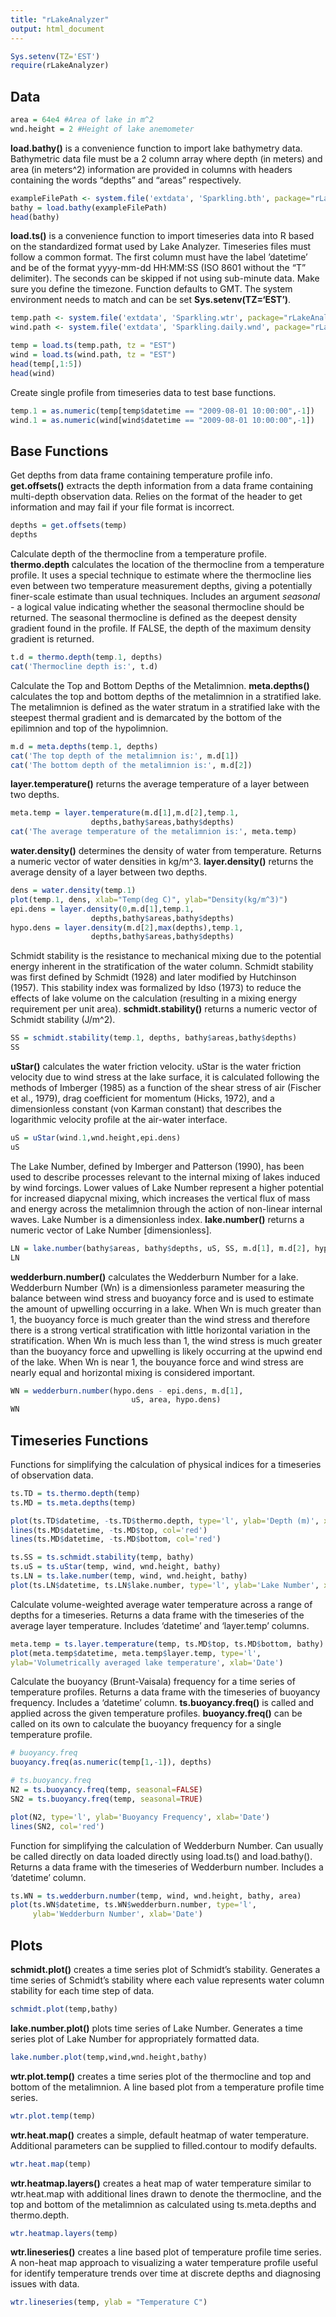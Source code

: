 ```yaml
---
title: "rLakeAnalyzer"
output: html_document
---
```


```r
Sys.setenv(TZ='EST')
require(rLakeAnalyzer)
```

Data
----

```r
area = 64e4 #Area of lake in m^2
wnd.height = 2 #Height of lake anemometer
```

**load.bathy()** is a convenience function to import lake bathymetry data. Bathymetric data file must be a 2 column array where depth (in meters) and area (in meters^2) information are provided in columns with headers containing the words "depths" and "areas" respectively.

```r
exampleFilePath <- system.file('extdata', 'Sparkling.bth', package="rLakeAnalyzer")
bathy = load.bathy(exampleFilePath)
head(bathy)
```

**load.ts()** is a convenience function to import timeseries data into R based on the standardized format used by Lake Analyzer. Timeseries files must follow a common format. The first column must have the label ’datetime’ and be of the format yyyy-mm-dd HH:MM:SS (ISO 8601 without the "T" delimiter). The seconds can be skipped if not using sub-minute data. Make sure you define the timezone. Function defaults to GMT. The system environment needs to match and can be set **Sys.setenv(TZ='EST')**.

```r
temp.path <- system.file('extdata', 'Sparkling.wtr', package="rLakeAnalyzer")
wind.path <- system.file('extdata', 'Sparkling.daily.wnd', package="rLakeAnalyzer")

temp = load.ts(temp.path, tz = "EST")
wind = load.ts(wind.path, tz = "EST")
head(temp[,1:5])
head(wind)
```

Create single profile from timeseries data to test base functions.

```r
temp.1 = as.numeric(temp[temp$datetime == "2009-08-01 10:00:00",-1])
wind.1 = as.numeric(wind[wind$datetime == "2009-08-01 10:00:00",-1])
```

Base Functions
--------------

Get depths from data frame containing temperature profile info. **get.offsets()** extracts the depth information from a data frame containing multi-depth observation data. Relies on the format of the header to get information and may fail if your file format is incorrect.

```r
depths = get.offsets(temp)
depths
```

Calculate depth of the thermocline from a temperature profile. **thermo.depth** calculates the location of the thermocline from a temperature profile. It uses a special technique to estimate where the thermocline lies even between two temperature measurement depths, giving a potentially finer-scale estimate than usual techniques. Includes an argument *seasonal* - a logical value indicating whether the seasonal thermocline should be returned. The seasonal thermocline is defined as the deepest density gradient found in the profile. If FALSE, the depth of the maximum density gradient is returned.

```r
t.d = thermo.depth(temp.1, depths)
cat('Thermocline depth is:', t.d)
```

Calculate the Top and Bottom Depths of the Metalimnion. **meta.depths()** calculates the top and bottom depths of the metalimnion in a stratified lake. The metalimnion is defined as the water stratum in a stratified lake with the steepest thermal gradient and is demarcated by the bottom of the epilimnion and top of the hypolimnion.

```r
m.d = meta.depths(temp.1, depths)
cat('The top depth of the metalimnion is:', m.d[1])
cat('The bottom depth of the metalimnion is:', m.d[2])
```

**layer.temperature()** returns the average temperature of a layer between two depths.

```r
meta.temp = layer.temperature(m.d[1],m.d[2],temp.1,
                  depths,bathy$areas,bathy$depths)
cat('The average temperature of the metalimnion is:', meta.temp)
```

**water.density()** determines the density of water from temperature. Returns a numeric vector of water densities in kg/m^3. **layer.density()** returns the average density of a layer between two depths.

```r
dens = water.density(temp.1)
plot(temp.1, dens, xlab="Temp(deg C)", ylab="Density(kg/m^3)")
epi.dens = layer.density(0,m.d[1],temp.1,
                  depths,bathy$areas,bathy$depths)
hypo.dens = layer.density(m.d[2],max(depths),temp.1,
                  depths,bathy$areas,bathy$depths)
```

Schmidt stability is the resistance to mechanical mixing due to the potential energy inherent in the stratification of the water column. Schmidt stability was first defined by Schmidt (1928) and later modified by Hutchinson (1957). This stability index was formalized by Idso (1973) to reduce the effects of lake volume on the calculation (resulting in a mixing energy requirement per unit area). **schmidt.stability()** returns a numeric vector of Schmidt stability (J/m^2).

```r
SS = schmidt.stability(temp.1, depths, bathy$areas,bathy$depths)
SS
```

**uStar()** calculates the water friction velocity. uStar is the water friction velocity due to wind stress at the lake surface, it is calculated following the methods of Imberger (1985) as a function of the shear stress of air (Fischer et al., 1979), drag coefficient for momentum (Hicks, 1972), and a dimensionless constant (von Karman constant) that describes the logarithmic velocity profile at the air-water interface.

```r
uS = uStar(wind.1,wnd.height,epi.dens)
uS
```

The Lake Number, defined by Imberger and Patterson (1990), has been used to describe processes relevant to the internal mixing of lakes induced by wind forcings. Lower values of Lake Number represent a higher potential for increased diapycnal mixing, which increases the vertical flux of mass and energy across the metalimnion through the action of non-linear internal waves. Lake Number is a dimensionless index. **lake.number()** returns a numeric vector of Lake Number [dimensionless].

```r
LN = lake.number(bathy$areas, bathy$depths, uS, SS, m.d[1], m.d[2], hypo.dens)
LN
```

**wedderburn.number()** calculates the Wedderburn Number for a lake. Wedderburn Number (Wn) is a dimensionless parameter measuring the balance between wind stress and buoyancy force and is used to estimate the amount of upwelling occurring in a lake. When Wn is much greater than 1, the buoyancy force is much greater than the wind stress and therefore there is a strong vertical stratification with little horizontal variation in the stratification. When Wn is much less than 1, the wind stress is much greater than the buoyancy force and upwelling is likely occurring at the upwind end of the lake. When Wn is near 1, the bouyance force and wind stress are nearly equal and horizontal mixing is considered important.

```r
WN = wedderburn.number(hypo.dens - epi.dens, m.d[1], 
                           uS, area, hypo.dens)
WN
```

Timeseries Functions
--------------------

Functions for simplifying the calculation of physical indices for a timeseries of observation data.

```r
ts.TD = ts.thermo.depth(temp)
ts.MD = ts.meta.depths(temp)

plot(ts.TD$datetime, -ts.TD$thermo.depth, type='l', ylab='Depth (m)', xlab='Date')
lines(ts.MD$datetime, -ts.MD$top, col='red')
lines(ts.MD$datetime, -ts.MD$bottom, col='red')

ts.SS = ts.schmidt.stability(temp, bathy)
ts.uS = ts.uStar(temp, wind, wnd.height, bathy)
ts.LN = ts.lake.number(temp, wind, wnd.height, bathy)
plot(ts.LN$datetime, ts.LN$lake.number, type='l', ylab='Lake Number', xlab='Date')
```

Calculate volume-weighted average water temperature across a range of depths for a timeseries. Returns a data frame with the timeseries of the average layer temperature. Includes ‘datetime’ and ‘layer.temp’ columns.

```r
meta.temp = ts.layer.temperature(temp, ts.MD$top, ts.MD$bottom, bathy)
plot(meta.temp$datetime, meta.temp$layer.temp, type='l',
ylab='Volumetrically averaged lake temperature', xlab='Date')
```

Calculate the buoyancy (Brunt-Vaisala) frequency for a time series of temperature
profiles. Returns a data frame with the timeseries of buoyancy frequency. Includes a ‘datetime’ column. **ts.buoyancy.freq()** is called and applied across the given temperature profiles. **buoyancy.freq()** can be called on its own to calculate the buoyancy frequency for a single temperature profile.

```r
# buoyancy.freq
buoyancy.freq(as.numeric(temp[1,-1]), depths)

# ts.buoyancy.freq
N2 = ts.buoyancy.freq(temp, seasonal=FALSE)
SN2 = ts.buoyancy.freq(temp, seasonal=TRUE)

plot(N2, type='l', ylab='Buoyancy Frequency', xlab='Date')
lines(SN2, col='red')
```

Function for simplifying the calculation of Wedderburn Number. Can usually be called directly on data loaded directly using load.ts() and load.bathy(). Returns a data frame with the timeseries of Wedderburn number. Includes a ‘datetime’ column.

```r
ts.WN = ts.wedderburn.number(temp, wind, wnd.height, bathy, area)
plot(ts.WN$datetime, ts.WN$wedderburn.number, type='l', 
     ylab='Wedderburn Number', xlab='Date')
```

Plots
-----

**schmidt.plot()** creates a time series plot of Schmidt’s stability. Generates a time series of Schmidt’s stability where each value represents water column stability
for each time step of data.

```r
schmidt.plot(temp,bathy)
```

**lake.number.plot()** plots time series of Lake Number. Generates a time series plot of Lake Number for appropriately formatted data.

```r
lake.number.plot(temp,wind,wnd.height,bathy)
```

**wtr.plot.temp()** creates a time series plot of the thermocline and top and bottom of
the metalimnion. A line based plot from a temperature profile time series.

```r
wtr.plot.temp(temp)
```

**wtr.heat.map()** creates a simple, default heatmap of water temperature. Additional parameters can be supplied to filled.contour to modify defaults.

```r
wtr.heat.map(temp)
```

**wtr.heatmap.layers()** creates a heat map of water temperature similar to wtr.heat.map with additional lines drawn to denote the thermocline, and the top and bottom of the metalimnion as calculated using ts.meta.depths and thermo.depth.

```r
wtr.heatmap.layers(temp)
```

**wtr.lineseries()** creates a line based plot of temperature profile time series. A non-heat map approach to visualizing a water temperature profile useful for identify temperature trends over time at discrete depths and diagnosing issues with data.

```r
wtr.lineseries(temp, ylab = "Temperature C")
```